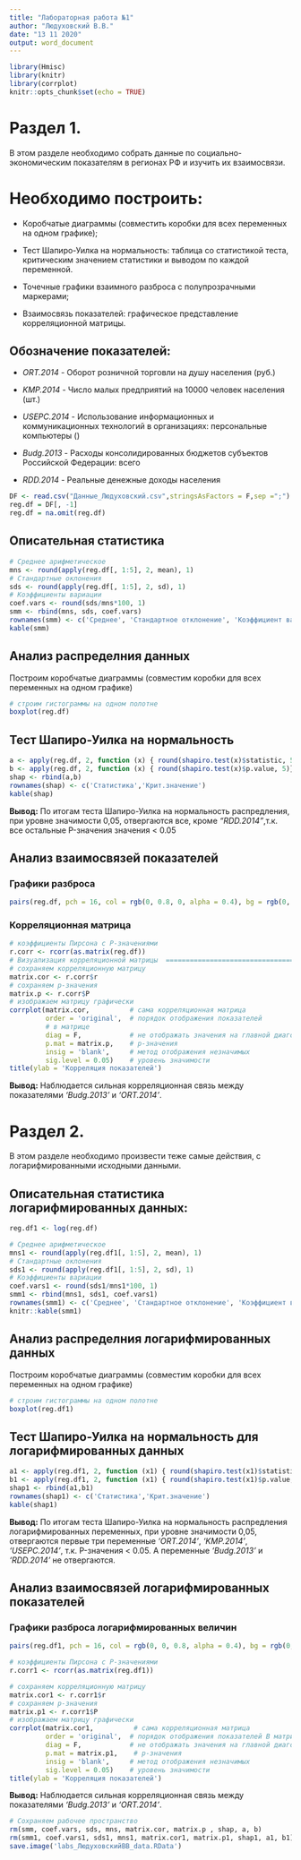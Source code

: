 ---
title: "Лабораторная работа №1"
author: "Людуховский В.В."
date: "13 11 2020"
output: word_document
---

```{r setup, include=FALSE}
library(Hmisc)
library(knitr)
library(corrplot)
knitr::opts_chunk$set(echo = TRUE)
```

# Раздел 1.
В этом разделе необходимо собрать данные по социально-экономическим показателям в регионах РФ и изучить их взаимосвязи.

# **Необходимо построить:**

* Коробчатые диаграммы (совместить коробки для всех переменных на одном графике);

* Тест Шапиро-Уилка на нормальность: таблица со статистикой теста, критическим значением статистики и выводом по каждой переменной.

* Точечные графики взаимного разброса с полупрозрачными маркерами;

* Взаимосвязь показателей: графическое представление корреляционной матрицы.

## Обозначение показателей:
* *ORT.2014* - Оборот розничной торговли на душу населения (руб.)

* *KMP.2014* - Число малых предприятий на 10000 человек населения (шт.)

* *USEPC.2014* - Использование информационных и коммуникационных технологий в организациях: персональные компьютеры ()

* *Budg.2013* - Расходы консолидированных бюджетов субъектов Российской Федерации: всего

* *RDD.2014* - Реальные денежные доходы населения

```{r import, echo = FALSE}
DF <- read.csv("Данные_Людуховский.csv",stringsAsFactors = F,sep =";")
reg.df = DF[, -1]
reg.df = na.omit(reg.df)
```

## Описательная статистика

```{r reg.df, echo = FALSE}
# Среднее арифметическое
mns <- round(apply(reg.df[, 1:5], 2, mean), 1)
# Стандартные оклонения
sds <- round(apply(reg.df[, 1:5], 2, sd), 1)
# Коэффициенты вариации
coef.vars <- round(sds/mns*100, 1)
smm <- rbind(mns, sds, coef.vars)
rownames(smm) <- c('Среднее', 'Стандартное отклонение', 'Коэффициент вариации, %')
kable(smm)
```

## Анализ распределния данных

Построим коробчатые диаграммы (совместим коробки для всех переменных на одном графике)


```{r analiz pokazateley, echo = FALSE, fig.width = 6, fig.height = 5}
# строим гистограммы на одном полотне
boxplot(reg.df)
```

## Тест Шапиро-Уилка на нормальность

```{r Shapiro,echo = FALSE}
a <- apply(reg.df, 2, function (x) { round(shapiro.test(x)$statistic, 5)})
b <- apply(reg.df, 2, function (x) { round(shapiro.test(x)$p.value, 5)})
shap <- rbind(a,b)
rownames(shap) <- c('Статистика','Крит.значение')
kable(shap)
```
**Вывод:** По итогам теста Шапиро-Уилка на нормальность распредления, при уровне значимости 0,05, отвергаются все, кроме *"RDD.2014"*,т.к. все остальные P-значения значения < 0.05

## Анализ взаимосвязей показателей
### Графики разброса

```{r,echo = FALSE, fig.width = 6, fig.height = 5}
pairs(reg.df, pch = 16, col = rgb(0, 0.8, 0, alpha = 0.4), bg = rgb(0, 0.8, 0, alpha = 0.4), cex = 1.4)

```

### Корреляционная матрица

```{r, echo = FALSE}
# коэффициенты Пирсона с P-значениями
r.corr <- rcorr(as.matrix(reg.df))
# Визуализация корреляционной матрицы  =========================================
# сохраняем корреляционную матрицу
matrix.cor <- r.corr$r
# сохраняем p-значения
matrix.p <- r.corr$P
# изображаем матрицу графически
corrplot(matrix.cor,          # сама корреляционная матрица
         order = 'original',  # порядок отображения показателей 
         # в матрице
         diag = F,            # не отображать значения на главной диагонали
         p.mat = matrix.p,    # p-значения
         insig = 'blank',     # метод отображения незначимых
         sig.level = 0.05)    # уровень значимости
title(ylab = 'Корреляция показателей')
```

**Вывод:** Наблюдается сильная корреляционная связь между показателями *'Budg.2013'* и *'ORT.2014'*.


# Раздел 2.

В этом разделе необходимо произвести теже самые действия, с логарифмированными исходными данными.

## Описательная статистика логарифмированных данных:

```{r, echo = FALSE}
reg.df1 <- log(reg.df)
```

```{r reg.df1, echo = FALSE}
# Среднее арифметическое
mns1 <- round(apply(reg.df1[, 1:5], 2, mean), 1)
# Стандартные оклонения
sds1 <- round(apply(reg.df1[, 1:5], 2, sd), 1)
# Коэффициенты вариации
coef.vars1 <- round(sds1/mns1*100, 1)
smm1 <- rbind(mns1, sds1, coef.vars1)
rownames(smm1) <- c('Среднее', 'Стандартное отклонение', 'Коэффициент вариации, %')
knitr::kable(smm1)
```

## Анализ распределния логарифмированных данных

Построим коробчатые диаграммы (совместим коробки для всех переменных на одном графике)

```{r analiz pokazateley1, echo = FALSE, fig.width = 6, fig.height = 5}
# строим гистограммы на одном полотне
boxplot(reg.df1)
```

## Тест Шапиро-Уилка на нормальность для логарифмированных данных

```{r Shapiro1, echo = FALSE}
a1 <- apply(reg.df1, 2, function (x1) { round(shapiro.test(x1)$statistic, 5)})
b1 <- apply(reg.df1, 2, function (x1) { round(shapiro.test(x1)$p.value, 5)})
shap1 <- rbind(a1,b1)
rownames(shap1) <- c('Статистика','Крит.значение')
kable(shap1)
```
**Вывод:** По итогам теста Шапиро-Уилка на нормальность распредления логарифмированных переменных, при уровне значимости 0,05, отвергаются первые три переменные *'ORT.2014'*, *'KMP.2014'*, *'USEPC.2014'*, т.к. P-значения < 0.05. А переменные *'Budg.2013'* и *'RDD.2014'* не отвергаются.


## Анализ взаимосвязей логарифмированных показателей
### Графики разброса логарифмированных величин

```{r,echo = FALSE, fig.width = 6, fig.height = 5}
pairs(reg.df1, pch = 16, col = rgb(0, 0, 0.8, alpha = 0.4), bg = rgb(0, 0, 0.8, alpha = 0.4), cex = 1.4)

```


```{r, echo = FALSE}
# коэффициенты Пирсона с P-значениями
r.corr1 <- rcorr(as.matrix(reg.df1))

# сохраняем корреляционную матрицу
matrix.cor1 <- r.corr1$r
# сохраняем p-значения
matrix.p1 <- r.corr1$P
# изображаем матрицу графически
corrplot(matrix.cor1,          # сама корреляционная матрица
         order = 'original',  # порядок отображения показателей В матрице
         diag = F,            # не отображать значения на главной диагонали
         p.mat = matrix.p1,    # p-значения
         insig = 'blank',     # метод отображения незначимых
         sig.level = 0.05)    # уровень значимости
title(ylab = 'Корреляция показателей')
```

**Вывод:** Наблюдается сильная корреляционная связь между показателями *'Budg.2013'* и *'ORT.2014'*.



```{r, echo = FALSE}
# Сохраняем рабочее пространство
rm(smm, coef.vars, sds, mns, matrix.cor, matrix.p , shap, a, b)
rm(smm1, coef.vars1, sds1, mns1, matrix.cor1, matrix.p1, shap1, a1, b1)
save.image('labs_ЛюдуховскийВВ_data.RData')
```




